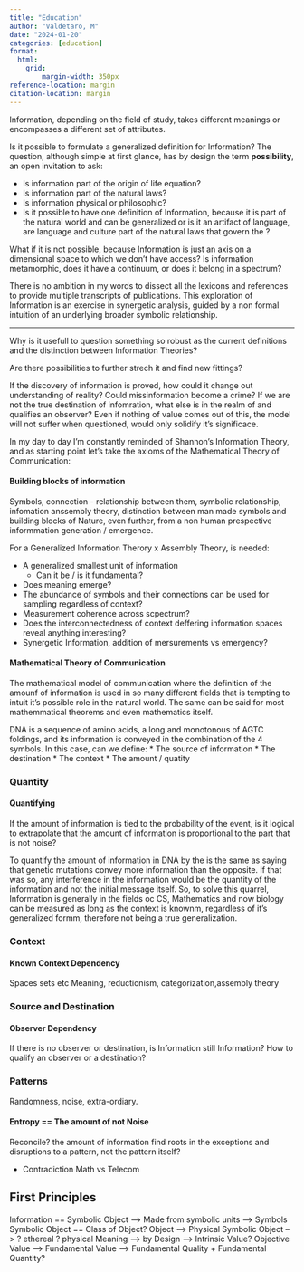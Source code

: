```yaml
---
title: "Education"
author: "Valdetaro, M"
date: "2024-01-20"
categories: [education]
format:
  html:
    grid:
        margin-width: 350px
reference-location: margin
citation-location: margin
---
```


Information, depending on the field of study, takes different meanings or encompasses a different set of attributes. 

Is it possible to formulate a generalized definition for Information?
The question, although simple at first glance, has by design the term **possibility**, an open invitation to ask:

* Is information part of the origin of life equation?
* Is information part of the natural laws?
* Is information physical or philosophic?
* Is it possible to have one definition of Information, because it is part of the natural world and can be generalized or is it an artifact of language, are language and culture part of the natural laws that govern the ? 

What if it is not possible, because Information is just an axis on a dimensional space to which we don't have access?
Is information metamorphic, does it have a continuum, or does it belong in a spectrum? 

There is no ambition in my words to dissect all the lexicons and references to provide multiple transcripts of publications.
This exploration of Information is an exercise in synergetic analysis, guided by a non formal intuition of an underlying broader symbolic relationship.  

----

Why is it usefull to question something so robust as the current definitions and the distinction between Information Theories?

Are there possibilities to further strech it and find new fittings? 

If the discovery of information is proved, how could it change out understanding of reality?
Could missinformation become a crime?
If we are not the true destination of infomration, what else is in the realm of and qualifies an observer?
Even if nothing of value comes out of this, the model will not suffer when questioned, would only solidify it's significace. 

In my day to day I'm constantly reminded of Shannon's Information Theory, and as starting point let's take the axioms of the Mathematical Theory of Communication:


#### Building blocks of information
Symbols, connection - relationship between them, symbolic relationship, infomation anssembly theory, distinction between man made symbols and building blocks of Nature, even further, from a non human prespective informmation generation / emergence. 

For a Generalized Information Therory x Assembly Theory, is needed:

* A generalized smallest unit of information
    * Can it be / is it fundamental?
* Does meaning emerge?
* The abundance of symbols and their connections can be used for sampling regardless of context?
* Measurement coherence across scpectrum?
* Does the interconnectedness of context deffering information spaces reveal anything interesting? 
* Synergetic Information, addition of mersurements vs emergency?

#### Mathematical Theory of Communication
The mathematical model of communication where the definition of the amounf of information is used in so many different fields that is tempting to intuit it's possible role in the natural world. The same can be said for most mathemmatical theorems and even mathematics itself.

DNA is a sequence of amino acids, a long and monotonous of AGTC foldings, and its information is conveyed in the combination of the 4 symbols. 
In this case, can we define:
* The source of information
* The destination 
* The context 
* The amount / quatity

### Quantity
#### Quantifying
If the amount of information is tied to the probability of the event, is it logical to extrapolate that the amount of information is proportional to the part that is not noise?

To quantify the amount of information in DNA by the is the same as saying that genetic mutations convey more information than the opposite. If that was so, any interference in the information would be the quantity of the information and not the initial message itself. 
So, to solve this quarrel, Information is generally in the fields oc CS, Mathematics and now biology can be measured as long as the context is knownm, regardless of it's generalized formm, therefore not being a true generalization. 

### Context
#### Known Context Dependency
Spaces sets etc
Meaning, reductionism, categorization,assembly theory

### Source and Destination
#### Observer Dependency 
If there is no observer or destination, is Information still Information?
How to qualify an observer or a destination?

### Patterns
Randomness, noise, extra-ordiary.

#### Entropy == The amount of not Noise
Reconcile? the amount of information find roots in the exceptions and disruptions to a pattern, not the pattern itself?

*   Contradiction Math vs Telecom

## First Principles

Information == Symbolic Object --> Made from symbolic units --> Symbols
Symbolic Object == Class of Object?
Object --> Physical
Symbolic Object --> ? ethereal ? physical
Meaning --> by Design --> Intrinsic Value?
Objective Value --> Fundamental Value --> Fundamental Quality + Fundamental Quantity?

